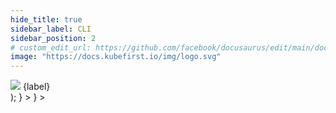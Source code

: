 ```yaml
---
hide_title: true
sidebar_label: CLI
sidebar_position: 2
# custom_edit_url: https://github.com/facebook/docusaurus/edit/main/docs/api-doc-markdown.md
image: "https://docs.kubefirst.io/img/logo.svg"
---
```







  <div className="git-tab">
    <img src={imgSrc} />
    <span>{label}</span>
  </div>
);

<Tabs groupId="git_provider" defaultValue="github" queryString>
  <TabItem
    attributes={{ className: styles.github }}
    value="github"
    label={<TabLabel imgSrc={config.GITHUB_LOGO_URL} label="GitHub" />}
  >
  <GitHubPrerequisites />

  <CommonCloudPrerequisites />

  <GitHubClusterCreateCmd />

  <CommonRootCredentialsCmd />

  <CommonClusterConnectivity />

  </TabItem>
  <TabItem
    value="gitlab"
    attributes={{ className: styles.gitlab }}
    label={<TabLabel imgSrc={config.GITLAB_LOGO_URL} label="GitLab" />}
  >
  <GitLabPrerequisites />

  <CommonCloudPrerequisites />

  <GitLabClusterCreateCmd />

  <CommonRootCredentialsCmd />

  <CommonClusterConnectivity />

  </TabItem>
</Tabs>
